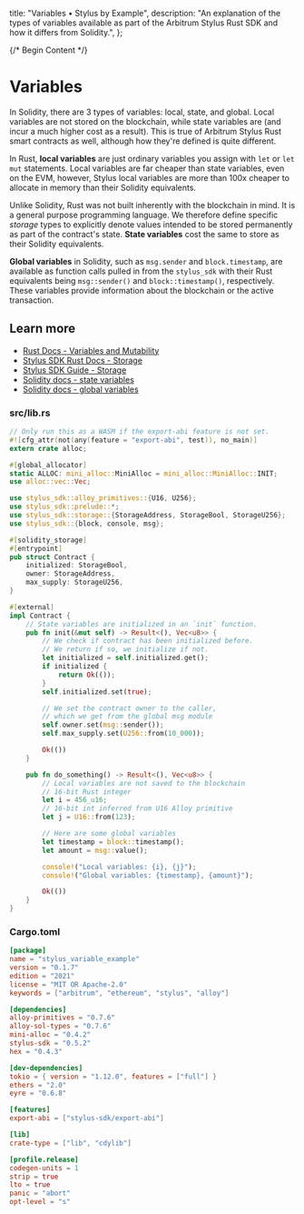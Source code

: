   title: "Variables • Stylus by Example",
  description:
    "An explanation of the types of variables available as part of the  Arbitrum Stylus Rust SDK and how it differs from Solidity.",
};

{/* Begin Content */}

# Variables

In Solidity, there are 3 types of variables: local, state, and global. Local variables are not stored on the blockchain, while state variables are (and incur a much higher cost as a result). This is true of Arbitrum Stylus Rust smart contracts as well, although how they're defined is quite different.

In Rust, **local variables** are just ordinary variables you assign with `let` or `let mut` statements. Local variables are far cheaper than state variables, even on the EVM, however, Stylus local variables are more than 100x cheaper to allocate in memory than their Solidity equivalents.

Unlike Solidity, Rust was not built inherently with the blockchain in mind. It is a general purpose programming language. We therefore define specific _storage_ types to explicitly denote values intended to be stored permanently as part of the contract's state. **State variables** cost the same to store as their Solidity equivalents.

**Global variables** in Solidity, such as `msg.sender` and `block.timestamp`, are available as function calls pulled in from the `stylus_sdk` with their Rust equivalents being `msg::sender()` and `block::timestamp()`, respectively. These variables provide information about the blockchain or the active transaction.

## Learn more

- [Rust Docs - Variables and Mutability](https://doc.rust-lang.org/book/ch03-01-variables-and-mutability.html)
- [Stylus SDK Rust Docs - Storage](https://docs.rs/stylus-sdk/latest/stylus_sdk/storage/index.html)
- [Stylus SDK Guide - Storage](https://docs.arbitrum.io/stylus/reference/rust-sdk-guide#storage)
- [Solidity docs - state variables](https://docs.soliditylang.org/en/v0.8.19/structure-of-a-contract.html#state-variables)
- [Solidity docs - global variables](https://docs.soliditylang.org/en/v0.8.19/cheatsheet.html#global-variables)

### src/lib.rs

```rust
// Only run this as a WASM if the export-abi feature is not set.
#![cfg_attr(not(any(feature = "export-abi", test)), no_main)]
extern crate alloc;

#[global_allocator]
static ALLOC: mini_alloc::MiniAlloc = mini_alloc::MiniAlloc::INIT;
use alloc::vec::Vec;

use stylus_sdk::alloy_primitives::{U16, U256};
use stylus_sdk::prelude::*;
use stylus_sdk::storage::{StorageAddress, StorageBool, StorageU256};
use stylus_sdk::{block, console, msg};

#[solidity_storage]
#[entrypoint]
pub struct Contract {
    initialized: StorageBool,
    owner: StorageAddress,
    max_supply: StorageU256,
}

#[external]
impl Contract {
    // State variables are initialized in an `init` function.
    pub fn init(&mut self) -> Result<(), Vec<u8>> {
        // We check if contract has been initialized before.
        // We return if so, we initialize if not.
        let initialized = self.initialized.get();
        if initialized {
            return Ok(());
        }
        self.initialized.set(true);

        // We set the contract owner to the caller,
        // which we get from the global msg module
        self.owner.set(msg::sender());
        self.max_supply.set(U256::from(10_000));

        Ok(())
    }

    pub fn do_something() -> Result<(), Vec<u8>> {
        // Local variables are not saved to the blockchain
        // 16-bit Rust integer
        let i = 456_u16;
        // 16-bit int inferred from U16 Alloy primitive
        let j = U16::from(123);

        // Here are some global variables
        let timestamp = block::timestamp();
        let amount = msg::value();

        console!("Local variables: {i}, {j}");
        console!("Global variables: {timestamp}, {amount}");

        Ok(())
    }
}

```

### Cargo.toml

```toml
[package]
name = "stylus_variable_example"
version = "0.1.7"
edition = "2021"
license = "MIT OR Apache-2.0"
keywords = ["arbitrum", "ethereum", "stylus", "alloy"]

[dependencies]
alloy-primitives = "0.7.6"
alloy-sol-types = "0.7.6"
mini-alloc = "0.4.2"
stylus-sdk = "0.5.2"
hex = "0.4.3"

[dev-dependencies]
tokio = { version = "1.12.0", features = ["full"] }
ethers = "2.0"
eyre = "0.6.8"

[features]
export-abi = ["stylus-sdk/export-abi"]

[lib]
crate-type = ["lib", "cdylib"]

[profile.release]
codegen-units = 1
strip = true
lto = true
panic = "abort"
opt-level = "s"
```
